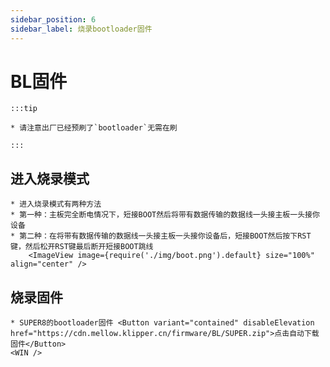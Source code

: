 ```yaml
---
sidebar_position: 6
sidebar_label: 烧录bootloader固件
---
```



# BL固件

    :::tip

    * 请注意出厂已经预刷了`bootloader`无需在刷

    :::

## 进入烧录模式


    * 进入烧录模式有两种方法
    * 第一种：主板完全断电情况下，短接BOOT然后将带有数据传输的数据线一头接主板一头接你设备
    * 第二种：在将带有数据传输的数据线一头接主板一头接你设备后，短接BOOT然后按下RST键，然后松开RST键最后断开短接BOOT跳线
        <ImageView image={require('./img/boot.png').default} size="100%" align="center" />

## 烧录固件

    * SUPER8的bootloader固件 <Button variant="contained" disableElevation href="https://cdn.mellow.klipper.cn/firmware/BL/SUPER.zip">点击自动下载固件</Button>
    <WIN />
